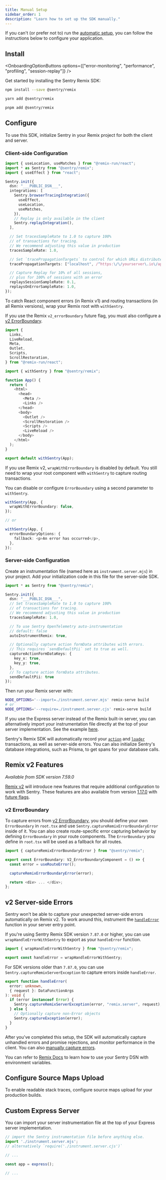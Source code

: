 ```yaml
---
title: Manual Setup
sidebar_order: 1
description: "Learn how to set up the SDK manually."
---
```


If you can't (or prefer not to) run the [automatic setup](/platforms/javascript/guides/remix/#install), you can follow the instructions below to configure your application.

## Install

<OnboardingOptionButtons
  options={["error-monitoring", "performance", "profiling", "session-replay"]}
/>

Get started by installing the Sentry Remix SDK:

```bash {tabTitle:npm}
npm install --save @sentry/remix
```

```bash {tabTitle:Yarn}
yarn add @sentry/remix
```

```bash {tabTitle:pnpm}
pnpm add @sentry/remix
```

## Configure

To use this SDK, initialize Sentry in your Remix project for both the client and server.

<SignInNote />

### Client-side Configuration

```typescript {tabTitle:Client} {filename: entry.client.tsx} {"onboardingOptions": {"performance": "8-12,16-23", "session-replay": "13-14,24-28"}}
import { useLocation, useMatches } from "@remix-run/react";
import * as Sentry from "@sentry/remix";
import { useEffect } from "react";

Sentry.init({
  dsn: "___PUBLIC_DSN___",
  integrations: [
    Sentry.browserTracingIntegration({
      useEffect,
      useLocation,
      useMatches,
    }),
    // Replay is only available in the client
    Sentry.replayIntegration(),
  ],

  // Set tracesSampleRate to 1.0 to capture 100%
  // of transactions for tracing.
  // We recommend adjusting this value in production
  tracesSampleRate: 1.0,

  // Set `tracePropagationTargets` to control for which URLs distributed tracing should be enabled
  tracePropagationTargets: ["localhost", /^https:\/\/yourserver\.io\/api/],

  // Capture Replay for 10% of all sessions,
  // plus for 100% of sessions with an error
  replaysSessionSampleRate: 0.1,
  replaysOnErrorSampleRate: 1.0,
});
```

To catch React component errors (in Remix v1) and routing transactions (in all Remix versions), wrap your Remix root with `withSentry`.

<Note>

If you use the Remix `v2_errorBoundary` future flag, you must also configure a [v2 ErrorBoundary](#v2-errorboundary).

</Note>

```typescript {filename: root.tsx}
import {
  Links,
  LiveReload,
  Meta,
  Outlet,
  Scripts,
  ScrollRestoration,
} from "@remix-run/react";

import { withSentry } from "@sentry/remix";

function App() {
  return (
    <html>
      <head>
        <Meta />
        <Links />
      </head>
      <body>
        <Outlet />
        <ScrollRestoration />
        <Scripts />
        <LiveReload />
      </body>
    </html>
  );
}

export default withSentry(App);
```

<Note>

If you use Remix v2, `wrapWithErrorBoundary` is disabled by default. You still need to wrap your root component with `withSentry` to capture routing transactions.

</Note>

You can disable or configure `ErrorBoundary` using a second parameter to `withSentry`.

```typescript
withSentry(App, {
  wrapWithErrorBoundary: false,
});

// or

withSentry(App, {
  errorBoundaryOptions: {
    fallback: <p>An error has occurred</p>,
  },
});
```


### Server-side Configuration

Create an instrumentation file (named here as `instrument.server.mjs`) in your project. Add your initialization code in this file for the server-side SDK.

```typescript {tabTitle:Server} {filename: instrument.server.mjs} {"onboardingOptions": {"performance": "5-9"}}
import * as Sentry from "@sentry/remix";

Sentry.init({
  dsn: "___PUBLIC_DSN___",
  // Set tracesSampleRate to 1.0 to capture 100%
  // of transactions for tracing.
  // We recommend adjusting this value in production
  tracesSampleRate: 1.0,

  // To use Sentry OpenTelemetry auto-instrumentation
  // default: false
  autoInstrumentRemix: true,

  // Optionally capture action formData attributes with errors.
  // This requires `sendDefaultPii` set to true as well.
  captureActionFormDataKeys: {
    key_x: true,
    key_y: true,
  },
  // To capture action formData attributes.
  sendDefaultPii: true
});
```

Then run your Remix server with:

```bash
NODE_OPTIONS='--import=./instrument.server.mjs' remix-serve build
# or
NODE_OPTIONS='--require=./instrument.server.cjs' remix-serve build
```

If you use the Express server instead of the Remix built-in server, you can alternatively import your instrumentation file directly at the top of your server implementation. See the example [here](#custom-express-server).

Sentry's Remix SDK will automatically record your [`action`](https://remix.run/docs/en/main/route/action) and [`loader`](https://remix.run/docs/en/main/route/loader) transactions, as well as server-side errors. You can also initialize Sentry's database integrations, such as <Link to="/platforms/javascript/guides/node/tracing/database/opt-in/#prisma-orm-integration">Prisma</Link>, to get spans for your database calls.

## Remix v2 Features

_Available from SDK version 7.59.0_

[Remix v2](https://remix.run/docs/en/main/pages/v2) will introduce new features that require additional configuration to work with Sentry. These features are also available from version [1.17.0](https://github.com/remix-run/remix/releases/tag/remix%401.17.0) with [future flags](https://remix.run/docs/en/main/pages/api-development-strategy#current-future-flags).

### v2 ErrorBoundary

To capture errors from [v2 ErrorBoundary](https://remix.run/docs/en/main/route/error-boundary-v2), you should define your own `ErrorBoundary` in `root.tsx` and use `Sentry.captureRemixErrorBoundaryError` inside of it. You can also create route-specific error capturing behavior by defining `ErrorBoundary` in your route components. The `ErrorBoundary` you define in `root.tsx` will be used as a fallback for all routes.

```typescript {filename: root.tsx}
import { captureRemixErrorBoundaryError } from "@sentry/remix";

export const ErrorBoundary: V2_ErrorBoundaryComponent = () => {
  const error = useRouteError();

  captureRemixErrorBoundaryError(error);

  return <div> ... </div>;
};
```

## v2 Server-side Errors

Sentry won't be able to capture your unexpected server-side errors automatically on Remix v2. To work around this, instrument the [`handleError`](https://remix.run/docs/en/main/file-conventions/entry.server#handleerror) function in your server entry point.

If you're using Sentry Remix SDK version `7.87.0` or higher, you can use `wrapHandleErrorWithSentry` to export as your `handleError` function.

```typescript {filename: entry.server.tsx (@sentry/remix >= 7.87.0)}
import { wrapHandleErrorWithSentry } from "@sentry/remix";

export const handleError = wrapHandleErrorWithSentry;
```

For SDK versions older than `7.87.0`, you can use `Sentry.captureRemixServerException` to capture errors inside `handleError`.

```typescript {filename: entry.server.tsx (@sentry/remix < 7.87.0)}
export function handleError(
  error: unknown,
  { request }: DataFunctionArgs
): void {
  if (error instanceof Error) {
    Sentry.captureRemixServerException(error, "remix.server", request);
  } else {
    // Optionally capture non-Error objects
    Sentry.captureException(error);
  }
}
```

After you've completed this setup, the SDK will automatically capture unhandled errors and promise rejections, and monitor performance in the client. You can also [manually capture errors](/platforms/javascript/guides/remix/usage).

<Note>

You can refer to [Remix Docs](https://remix.run/docs/en/main/guides/envvars#browser-environment-variables) to learn how to use your Sentry DSN with environment variables.

</Note>

## Configure Source Maps Upload

To enable readable stack traces, <PlatformLink to="/sourcemaps">configure source maps upload</PlatformLink> for your production builds.

## Custom Express Server

You can import your server instrumentation file at the top of your Express server implementation.

```typescript {filename: server.ts}
// import the Sentry instrumentation file before anything else.
import './instrument.server.mjs';
// alternatively `require('./instrument.server.cjs')`

// ...

const app = express();

// ...
```
